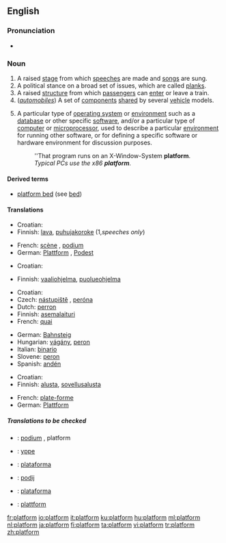 ==English==

===Pronunciation===
*{{audio|en-us-platform.ogg|Audio (US)}}

===Noun===
{{en-noun}}

# A raised [[stage]] from which [[speech]]es are made and [[song]]s are sung.
# A political stance on a broad set of issues, which are called [[plank]]s.
# A raised [[structure]] from which [[passenger]]s can [[enter]] or leave a train.
# (''[[automobile]]s'') A set of [[component]]s [[share]]d by several [[vehicle]] models.
# {{computing}} A particular type of [[operating system]] or [[environment]] such as a [[database]] or other specific [[software]], and/or a particular type of [[computer]] or [[microprocessor]], used to describe a particular [[environment]] for running other software, or for defining a specific software or hardware environment for discussion purposes.
#:''That program runs on an X-Window-System '''platform'''.
#:''Typical PCs use the x86 '''platform'''.''

====Derived terms====
*[[platform bed]] (see [[bed]])

====Translations====
{{trans-top|A raised stage from which speeches are made and songs are sung}}
*Croatian: {{t|hr|podij|m}}
*Finnish: [[lava]], [[puhujakoroke]] (1,''speeches only'')
{{trans-mid}}
*French: [[scène]] {{f}}, [[podium]] {{m}}
*German: [[Plattform]] {{f}}, [[Podest]] {{n}}
{{trans-bottom}}

{{trans-top|A political stance on a broad set of issues, which are called planks}}
*Croatian: {{t|hr|platforma|f}}
{{trans-mid}}
*Finnish: [[vaaliohjelma]], [[puolueohjelma]]
{{trans-bottom}}

{{trans-top|structure for waiting for a train}}
*Croatian: {{t|hr|platforma|f}}
*Czech: [[nástupiště]] {{n}}, [[peróna]] {{f}}
*Dutch: [[perron]] {{m}}
*Finnish: [[asemalaituri]]
*French: [[quai]] {{m}}
{{trans-mid}}
*German: [[Bahnsteig]] {{m}}
*Hungarian: [[vágány]], [[peron]]
*Italian: [[binario]] {{m}}
*Slovene: [[peron]] {{m}}
*Spanish: [[andén]] {{m}}
{{trans-bottom}}

{{trans-top|A set of components shared by several vehicle models}}
{{trans-mid}}
{{trans-bottom}}

{{trans-top|A particular type of operating system or environment}}
*Croatian: {{t|hr|platforma|f}}
*Finnish: [[alusta]], [[sovellusalusta]]
{{trans-mid}}
*French: [[plate-forme]] {{f}}
*German: [[Plattform]] {{f}}

{{trans-bottom}}

=====Translations to be checked=====
{{checktrans}}
{{top}}
*{{ttbc|Dutch}}: [[podium]] {{n}}, platform {{n}}
*{{ttbc|Old English}}: [[yppe]] {{f}}
*{{ttbc|Portuguese}}: [[plataforma]] {{f}}
{{mid}}
*{{ttbc|Slovene}}: [[podij]] {{m}}
*{{ttbc|Spanish}}: [[plataforma]] {{f}}
*{{ttbc|Swedish}}: [[plattform]] {{c}}
{{bottom}}

[[fr:platform]]
[[io:platform]]
[[it:platform]]
[[ku:platform]]
[[hu:platform]]
[[ml:platform]]
[[nl:platform]]
[[ja:platform]]
[[fi:platform]]
[[ta:platform]]
[[vi:platform]]
[[tr:platform]]
[[zh:platform]]